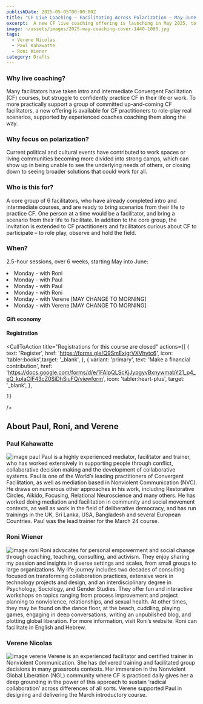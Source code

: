 ```yaml
---
publishDate: 2025-05-05T00:00:00Z
title: "CF Live Coaching – Facilitating Across Polarization – May-June 2025"
excerpt:  A new CF live coaching offering is launching in May 2025, to support a core group of dedicated practitioners over 6 weeks, with real-life examples focused on facilitating across polarization. 
image: ~/assets/images/2025-may-coaching-cover-1440-1080.jpg
tags:
  - Verene Nicolas 
  - Paul Kahawatte
  - Roni Wiener
category: Drafts
---
```



### Why live coaching? 

Many facilitators have taken intro and intermediate Convergent Facilitation (CF) courses, but struggle to confidently practice CF in their life or work. To more practically support a group of committed up-and-coming CF facilitators, a new offering is available for CF practitioners to role-play real scenarios, supported by experienced coaches coaching them along the way. 

### Why focus on polarization?

Current political and cultural events have contributed to work spaces or living communities becoming more divided into strong camps, which can show up in being unable to see the underlying needs of others, or closing down to seeing broader solutions that could work for all.

### Who is this for?

A core group of 6 facilitators, who have already completed intro and intermediate courses, and are ready to bring scenarios from their life to practice CF. One person at a time would be a facilitator, and bring a scenario from their life to facilitate.
In addition to the core group, the invitation is extended to CF practitioners and facilitators curious about CF to participate – to role play, observe and hold the field.

### When?

2.5-hour sessions, over 6 weeks, starting May into June:
<li>Monday <LocalTimeFromUTC client:load  startUtcTime="2025-05-12T15:00:00Z" endUtcTime="2025-05-12T17:30:00Z"/> - with Roni </li>
<li>Monday <LocalTimeFromUTC client:load  startUtcTime="2025-05-19T13:30:00Z" endUtcTime="2025-05-19T16:00:00Z"/> - with Paul </li>
<li>Monday <LocalTimeFromUTC client:load  startUtcTime="2025-05-26T13:30:00Z" endUtcTime="2025-05-26T16:00:00Z"/> - with Paul </li>
<li>Monday <LocalTimeFromUTC client:load  startUtcTime="2025-06-02T15:00:00Z" endUtcTime="2025-06-02T17:30:00Z"/> - with Roni </li>
<li>Monday <LocalTimeFromUTC client:load  startUtcTime="2025-06-09T14:00:00Z" endUtcTime="2025-06-09T16:30:00Z"/> - with Verene [MAY CHANGE TO MORNING] </li>
<li>Monday <LocalTimeFromUTC client:load  startUtcTime="2025-06-16T14:00:00Z" endUtcTime="2025-06-16T16:30:00Z"/> - with Verene [MAY CHANGE TO MORNING] </li>

#### Gift economy

#### Registration

<CallToAction
    title="Registrations for this course are closed"
    actions={[
      { text: 'Register', href: 'https://forms.gle/Q9SmExigrVXVhytc6', icon: 'tabler:books',target: '_blank', },            {
        variant: 'primary',
        text: 'Make a financial contribution',
        href: 'https://docs.google.com/forms/d/e/1FAIpQLScKjJypgyvBxnywmabY21_p4_eQ_kpIaCIF43cZ0SjDhSiuFQ/viewform',
        icon: 'tabler:heart-plus',
        target: '_blank',
      },

    ]}
  />

## About Paul, Roni, and Verene
### Paul Kahawatte
![image paul](~/assets/images/paul_kahawatte.jpg)
Paul is a highly experienced mediator, facilitator and trainer, who has worked extensively in supporting people through conflict, collaborative decision making and the development of collaborative systems. Paul is one of the World’s leading practitioners of Convergent Facilitation, as well as mediation based in Nonviolent Communication (NVC). He draws on numerous other approaches in his work, including Restorative Circles, Aikido, Focusing, Relational Neuroscience and many others. He has worked doing mediation and facilitation in community and social movement contexts, as well as work in the field of deliberative democracy, and has run trainings in the UK, Sri Lanka, USA, Bangladesh and several European Countries. Paul was the lead trainer for the March 24 course.

### Roni Wiener
![image roni](~/assets/images/roni_wiener.webp)
Roni advocates for personal empowerment and social change through coaching, teaching, consulting, and activism. They enjoy sharing my passion and insights in diverse settings and scales, from small groups to large organizations. My life journey includes two decades of consulting focused on transforming collaboration practices, extensive work in technology projects and design, and an interdisciplinary degree in Psychology, Sociology, and Gender Studies. They offer fun and interactive workshops on topics ranging from process improvement and project planning to nonviolence, relationships, and sexual health. At other times, they may be found on the dance floor, at the beach, cuddling, playing games, engaging in deep conversations, writing an unpublished blog, and plotting global liberation. For more information, visit Roni’s website. Roni can facilitate in English and Hebrew.

### Verene Nicolas
![image verene](~/assets/images/verene_nicolas.jpg)
Verene is an experienced facilitator and certified trainer in Nonviolent Communication. She has delivered training and facilitated group decisions in many grassroots contexts. Her immersion in the Nonviolent Global Liberation (NGL) community where CF is practiced daily gives her a deep grounding in the power of this approach to sustain ‘radical collaboration’ across differences of all sorts.
Verene supported Paul in designing and delivering the March introductory course.

